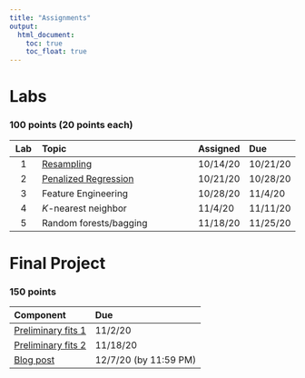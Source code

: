 ```yaml
---
title: "Assignments"
output:
  html_document:
    toc: true
    toc_float: true
---
```


# Labs
### 100 points (20 points each)

|**Lab** | **Topic**                                         | **Assigned** | **Due**  | 
|:------:| :------------------------------------------------ | :------------| :--------| 
| 1      | [Resampling](lab1.Rmd)                                        | 10/14/20     | 10/21/20 | 
| 2      | [Penalized Regression](lab2.Rmd)                              | 10/21/20     | 10/28/20 | 
| 3      | Feature Engineering                               | 10/28/20     | 11/4/20  | 
| 4      | *K*-nearest neighbor                              | 11/4/20      | 11/11/20 | 
| 5      | Random forests/bagging                            | 11/18/20     | 11/25/20 | 


# Final Project
### 150 points

|**Component**           | **Due** | 
|:-----------------------|:--------| 
| [Preliminary fits 1]() | 11/2/20 | 
| [Preliminary fits 2]() | 11/18/20 | 
| [Blog post]()          | 12/7/20 (by 11:59 PM)  | 
